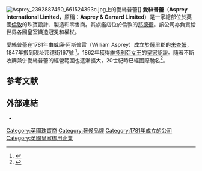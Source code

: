 {{Infobox company
| name             = Asprey International Limited
| logo             = [[File:Asprey_logo.png|200px]]
| caption          =
| type             = [[私人公司|私人公司]]
| traded_as        = 
| industry         = 奢侈品
| fate             = 從[[傑拉德珠寶公司|傑拉德]]分出 (2002)
| predecessor      = 愛絲普蕾和傑拉德有限公司
| successor        = 
| foundation       = [[薩里郡|薩里郡]][[米查姆|米查姆]]（{{Start date|1781}}）
| founder          = William Asprey
| defunct          = <!-- {{End date|df=yes|YYYY|MM|DD}} -->
| location_city    = 倫敦
| location_country = 英國
| locations        = 9
| area_served      = {{ubl |英國| 美國| 瑞士| 日本}}
| key_people       = Paddy Byng（總經理）
| products         = 
| production       = 珠寶、器皿、皮具、鐘錶
| services         = 
| revenue          = 
| operating_income = 
| net_income       = 
| assets           = 
| equity           = 
| owner            = 
| num_employees    = 
| parent           = 
| divisions        = 
| subsid           = 
| homepage         = {{URL|asprey.com}}
| footnotes        = 
| intl             = 
}}

[[File:Asprey_2392887450_661524393c.jpg|thumb]]上的愛絲普蕾]]
'''愛絲普蕾'''（'''Asprey International Limited'''，原稱：'''Asprey & Garrard Limited'''）是一家總部位於英國[[倫敦|倫敦]]的珠寶設計、製造和零售商。其旗艦店位於倫敦的[[邦德街|邦德街]]。該公司亦負責給世界各國皇室織造冠冕和權杖。

愛絲普蕾在1781年由威廉·阿斯普雷（William Asprey）成立於薩里郡的[[米查姆|米查姆]]，1847年搬到現址邦德街167號 <ref name=heritage>{{cite web |url=http://www.asprey.com/slideshow.php/item/11 |title=Timeline |author=<!--Staff writer(s); no by-line.--> |year=2012 |work=Asprey London |publisher=Asprey London Limited |accessdate=22 December 2012 |deadurl=yes |archiveurl=https://archive.is/20130117062113/http://www.asprey.com/slideshow.php/item/11 |archivedate=2013年1月17日 }}</ref>。1862年獲得[[維多利亞女王|維多利亞女王]]的[[皇家認證|皇家認證]]。隨著不斷收購兼併愛絲普蕾的經營範圍也逐漸擴大，20世紀時已經國際馳名<ref name="asprey.com">{{cite web |url=http://www.asprey.com/heritage/19th-and-20th-century/ |title=The British Standard Since 1781 |publisher=Asprey |date= |accessdate=1 October 2013 |archive-date=2014-08-12 |archive-url=https://web.archive.org/web/20140812212029/http://www.asprey.com/heritage/19th-and-20th-century/ |dead-url=no }}</ref>。

==参考文献==
{{reflist}}

==外部連結==
{{commonscat-inline}}
* {{Official website|asprey.com}}

{{coord|51|30|36|N|0|08|33|W|region:GB_type:landmark_source:kolossus-dewiki|display=title}}
{{设计师品牌}}
{{DEFAULTSORT: Asprey}}
[[Category:英國珠寶商|Category:英國珠寶商]]
[[Category:奢侈品牌|Category:奢侈品牌]]
[[Category:1781年成立的公司|Category:1781年成立的公司]]
[[Category:英國皇家御用企業|Category:英國皇家御用企業]]